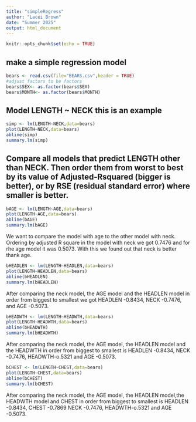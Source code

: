 ```yaml
---
title: "simpleRegress"
author: "Lacei Brown"
date: "Summer 2025"
output: html_document
---
```


```r
knitr::opts_chunk$set(echo = TRUE)
```

## make a simple regression model

```r
bears <- read.csv(file="BEARS.csv",header = TRUE)
#adjust factors to be factors
bears$SEX<- as.factor(bears$SEX)
bears$MONTH<- as.factor(bears$MONTH)
```

## Model LENGTH ~ NECK  this is an example  

```r
simp <- lm(LENGTH~NECK,data=bears)
plot(LENGTH~NECK,data=bears)
abline(simp)
summary.lm(simp)
```


## Compare all models that predict LENGTH other than NECK. Then order them from worst to best by its value of Adjusted-Rsquared (bigger is better), or by RSE (residual standard error) where smaller is better. 

```r
bAGE <- lm(LENGTH~AGE,data=bears)
plot(LENGTH~AGE,data=bears)
abline(bAGE)
summary.lm(bAGE)
```

We want to compare the model with age to the other model with neck. Ordering by adjusted R square in the model with neck we got 0.7476 and for rhe age model it was 0.5073. With this we found out that neck is better thank age.  

```r
bHEADLEN <- lm(LENGTH~HEADLEN,data=bears)
plot(LENGTH~HEADLEN,data=bears)
abline(bHEADLEN)
summary.lm(bHEADLEN)
```

After comparing the neck model, the AGE model and the HEADLEN model in order from biggest to smallest we got HEADLEN -0.8434, NECK -0.7476, and AGE -0.5073.

```r
bHEADWTH <- lm(LENGTH~HEADWTH,data=bears)
plot(LENGTH~HEADWTH,data=bears)
abline(bHEADWTH)
summary.lm(bHEADWTH)
```

After comparing the neck model, the AGE model, the HEADLEN model and the HEADWTH in order from biggest to smallest is HEADLEN -0.8434, NECK -0.7476, HEADWTH-o.5321 and AGE -0.5073.

```r
bCHEST <- lm(LENGTH~CHEST,data=bears)
plot(LENGTH~CHEST,data=bears)
abline(bCHEST)
summary.lm(bCHEST)
```

After comparing the neck model, the AGE model, the HEADLEN model,the HEADWTH model and CHEST in order from biggest to smallest is HEADLEN -0.8434, CHEST -0.7869  NECK -0.7476, HEADWTH-o.5321 and AGE -0.5073.

